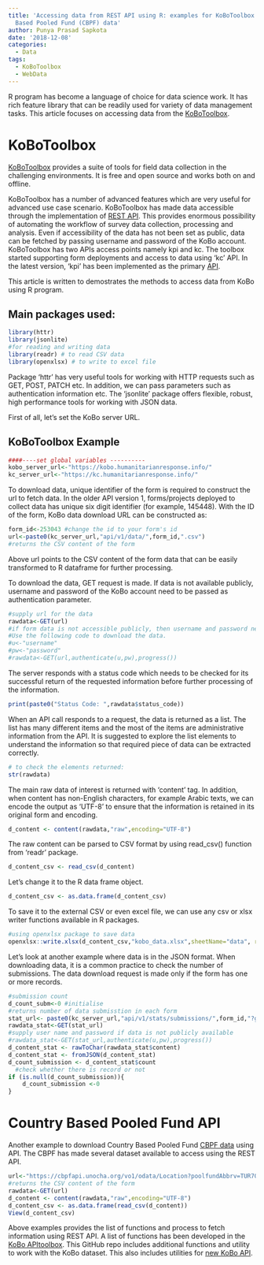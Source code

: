 ```yaml
---
title: 'Accessing data from REST API using R: examples for KoBoToolbox and Country
  Based Pooled Fund (CBPF) data'
author: Punya Prasad Sapkota
date: '2018-12-08'
categories:
  - Data
tags:
  - KoBoToolbox
  - WebData
---
```


R program has become a language of choice for data science work. It has rich feature library that can be readily used for variety of data management tasks. This article focuses on accessing data from the [KoBoToolbox](https://kobo.humanitarianresponse.info/).

# KoBoToolbox
[KoBoToolbox](http://support.kobotoolbox.org/getting-started/welcome/welcome-to-kobotoolbox) provides a suite of tools for field data collection in the challenging environments. It is free and open source and works both on and offline.

KoBoToolbox has a number of advanced features which are very useful for advanced use case scenario. KoBoToolbox has made data accessible through the implementation of [REST API](https://kc.humanitarianresponse.info/api/v1/data). This provides enormous possibility of automating the workflow of survey data collection, processing and analysis. Even if accessibility of the data has not been set as public, data can be fetched by passing username and password of the KoBo account. KoBoToolbox has two APIs access points namely kpi and kc. The toolbox started supporting form deployments and access to data using 'kc' API. In the latest version, 'kpi' has been implemented as the primary [API](http://support.kobotoolbox.org/managing-your-project-s-data/rest-services).  

This article is written to demostrates the methods to access data from KoBo using R program.

## Main packages used:
```r
library(httr)
library(jsonlite)
#for reading and writing data
library(readr) # to read CSV data
library(openxlsx) # to write to excel file

```
Package 'httr' has very useful tools for working with HTTP requests such as GET, POST, PATCH etc. In addition, we can pass parameters such as authentication information etc. The 'jsonlite' package offers flexible, robust, high performance tools for working with JSON data.


First of all, let's set the KoBo server URL.

## KoBoToolbox Example
```r
####----set global variables ----------
kobo_server_url<-"https://kobo.humanitarianresponse.info/"
kc_server_url<-"https://kc.humanitarianresponse.info/"
```

To download data, unique identifier of the form is required to construct the url to fetch data. In the older API version 1, forms/projects deployed to collect data has unique six digit identifier (for example, 145448). With the ID of the form, KoBo data download URL can be constructed as:

```r
form_id<-253043 #change the id to your form's id
url<-paste0(kc_server_url,"api/v1/data/",form_id,".csv")
#returns the CSV content of the form
```
Above url points to the CSV content of the form data that can be easily transformed to R dataframe for further processing.

To download the data, GET request is made. If data is not available publicly, username and password of the KoBo account need to be passed as authentication parameter.
```r
#supply url for the data
rawdata<-GET(url)
#if form data is not accessible publicly, then username and password needs to be provided. 
#Use the following code to download the data.
#u<-"username"
#pw<-"password"
#rawdata<-GET(url,authenticate(u,pw),progress())
```

The server responds with a status code which needs to be checked for its successful return of the requested information before further processing of the information.
```r
print(paste0("Status Code: ",rawdata$status_code))
```

When an API call responds to a request, the data is returned as a list. The list has many different items and the most of the items are administrative information from the API. It is suggested to explore the list elements to understand the information so that required piece of data can be extracted correctly.

```r
# to check the elements returned:
str(rawdata)
```

The main raw data of interest is returned with 'content' tag. In addition, when content has non-English characters, for example Arabic texts, we can encode the output as 'UTF-8' to ensure that the information is retained in its original form and encoding.

```r
d_content <- content(rawdata,"raw",encoding="UTF-8")
```

The raw content can be parsed to CSV format by using read_csv() function from 'readr' package.
```r
d_content_csv <- read_csv(d_content)
```

Let's change it to the R data frame object.

```r
d_content_csv <- as.data.frame(d_content_csv)
```

To save it to the external CSV or even excel file, we can use any csv or xlsx writer functions available in R packages. 
```r
#using openxlsx package to save data
openxlsx::write.xlsx(d_content_csv,"kobo_data.xlsx",sheetName="data", row.names = FALSE)
```

Let's look at another example where data is in the JSON format. When downloading data, it is a common practice to check the number of submissions. The data download request is made only if the form has one or more records.
```r
#submission count
d_count_subm<-0 #initialise
#returns number of data submisstion in each form
stat_url<- paste0(kc_server_url,"api/v1/stats/submissions/",form_id,"?group=anygroupname")
rawdata_stat<-GET(stat_url)
#supply user name and password if data is not publicly available
#rawdata_stat<-GET(stat_url,authenticate(u,pw),progress())
d_content_stat <- rawToChar(rawdata_stat$content)
d_content_stat <- fromJSON(d_content_stat)
d_count_submission <- d_content_stat$count
  #check whether there is record or not
if (is.null(d_count_submission)){
    d_count_submission <-0
}
```

# Country Based Pooled Fund API
Another example to download Country Based Pooled Fund [CBPF data](https://cbpfapi.unocha.org/vo1) using API. The CBPF has made several dataset available to access using the REST API. 

```r
url<-"https://cbpfapi.unocha.org/vo1/odata/Location?poolfundAbbrv=TUR70&$format=csv"
#returns the CSV content of the form
rawdata<-GET(url)
d_content <- content(rawdata,"raw",encoding="UTF-8")
d_content_csv <- as.data.frame(read_csv(d_content))
View(d_content_csv)
```


Above examples provides the list of functions and process to fetch information using REST API. A list of functions has been developed in the [KoBo APItoolbox](https://github.com/ppsapkota/kobohr_apitoolbox). This GitHub repo includes additional functions and utility to work with the KoBo dataset. This also includes utilities for [new KoBo API](https://kobo.humanitarianresponse.info/assets/).





